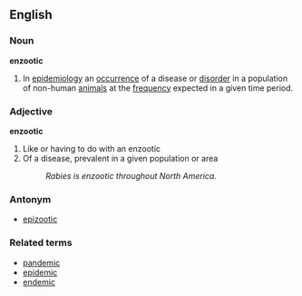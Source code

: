 ==English==
===Noun===
'''enzootic'''

# {{Zoology}} In [[epidemiology]] an [[occurrence]] of a disease or [[disorder]] in a population of non-human [[animal]]s at the [[frequency]] expected in a given time period.

===Adjective===
'''enzootic'''

#Like or having to do with an enzootic
#Of a disease, prevalent in a given population or area
#:''Rabies is enzootic throughout North America.''

===Antonym===
*[[epizootic]]

===Related terms===
*[[pandemic]]
*[[epidemic]]
*[[endemic]]